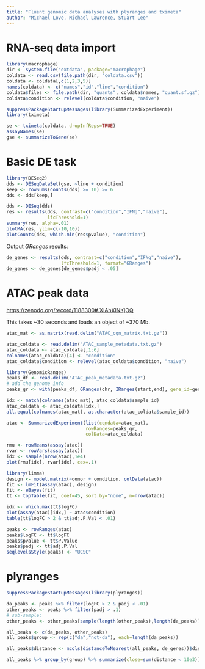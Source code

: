 ```yaml
---
title: "Fluent genomic data analyses with plyranges and tximeta"
author: "Michael Love, Michael Lawrence, Stuart Lee"
---
```


# RNA-seq data import

```r
library(macrophage)
dir <- system.file("extdata", package="macrophage")
coldata <- read.csv(file.path(dir, "coldata.csv"))
coldata <- coldata[,c(1,2,3,5)]
names(coldata) <- c("names","id","line","condition")
coldata$files <- file.path(dir, "quants", coldata$names, "quant.sf.gz")
coldata$condition <- relevel(coldata$condition, "naive")
```

```r
suppressPackageStartupMessages(library(SummarizedExperiment))
library(tximeta)
```

```r
se <- tximeta(coldata, dropInfReps=TRUE)
assayNames(se)
gse <- summarizeToGene(se)
```

# Basic DE task

```r
library(DESeq2)
dds <- DESeqDataSet(gse, ~line + condition)
keep <- rowSums(counts(dds) >= 10) >= 6
dds <- dds[keep,]
```

```r
dds <- DESeq(dds)
res <- results(dds, contrast=c("condition","IFNg","naive"),
               lfcThreshold=1)
summary(res, alpha=.01)
plotMA(res, ylim=c(-10,10))
plotCounts(dds, which.min(res$pvalue), "condition")
```

Output *GRanges* results:

```r
de_genes <- results(dds, contrast=c("condition","IFNg","naive"),
                    lfcThreshold=1, format="GRanges")
de_genes <- de_genes[de_genes$padj < .05]
```

# ATAC peak data

<https://zenodo.org/record/1188300#.XIAhXlNKjOQ>

This takes ~30 seconds and loads an object of ~370 Mb.

```r
atac_mat <- as.matrix(read.delim("ATAC_cqn_matrix.txt.gz"))
```

```r
atac_coldata <- read.delim("ATAC_sample_metadata.txt.gz")
atac_coldata <- atac_coldata[,1:6]
colnames(atac_coldata)[4] <- "condition"
atac_coldata$condition <- relevel(atac_coldata$condition, "naive")
```

```r
library(GenomicRanges)
peaks_df <- read.delim("ATAC_peak_metadata.txt.gz")
# add the genome info
peaks_gr <- with(peaks_df, GRanges(chr, IRanges(start,end), gene_id=gene_id))
```

```r
idx <- match(colnames(atac_mat), atac_coldata$sample_id)
atac_coldata <- atac_coldata[idx,]
all.equal(colnames(atac_mat), as.character(atac_coldata$sample_id))
```

```r
atac <- SummarizedExperiment(list(cqndata=atac_mat),
                             rowRanges=peaks_gr,
                             colData=atac_coldata)
```

```r
rmu <- rowMeans(assay(atac))
rvar <- rowVars(assay(atac))
idx <- sample(nrow(atac),1e4)
plot(rmu[idx], rvar[idx], cex=.1)
```

```r
library(limma)
design <- model.matrix(~donor + condition, colData(atac))
fit <- lmFit(assay(atac), design)
fit <- eBayes(fit)
tt <- topTable(fit, coef=45, sort.by="none", n=nrow(atac))
```

```r
idx <- which.max(tt$logFC)
plot(assay(atac)[idx,] ~ atac$condition)
table(tt$logFC > 2 & tt$adj.P.Val < .01)
```

```r
peaks <- rowRanges(atac)
peaks$logFC <- tt$logFC
peaks$pvalue <- tt$P.Value
peaks$padj <- tt$adj.P.Val
seqlevelsStyle(peaks) <- "UCSC"
```

# plyranges

```r
suppressPackageStartupMessages(library(plyranges))
```

```r
da_peaks <- peaks %>% filter(logFC > 2 & padj < .01)
other_peaks <- peaks %>% filter(padj > .1)
# sub-sample:
other_peaks <- other_peaks[sample(length(other_peaks),length(da_peaks))]
```

```r
all_peaks <- c(da_peaks, other_peaks)
all_peaks$group <- rep(c("da","not-da"), each=length(da_peaks))
```

```r
all_peaks$distance <- mcols(distanceToNearest(all_peaks, de_genes))$distance
```

```r
all_peaks %>% group_by(group) %>% summarize(close=sum(distance < 10e3))
```
